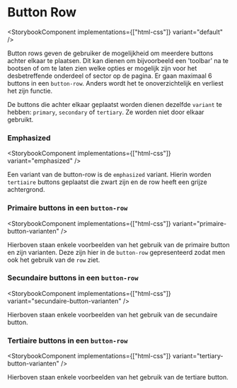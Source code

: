 
# Button Row

<StorybookComponent implementations={["html-css"]} variant="default" />

Button rows geven de gebruiker de mogelijkheid om meerdere buttons achter elkaar te plaatsen. Dit kan dienen om bijvoorbeeld een 'toolbar' na te bootsen of om te laten zien welke opties er mogelijk zijn voor het desbetreffende onderdeel of sector op de pagina. Er gaan maximaal 6 buttons in een `button-row`. Anders wordt het te onoverzichtelijk en verliest het zijn functie.

De buttons die achter elkaar geplaatst worden dienen dezelfde `variant` te hebben: `primary`, `secondary` of `tertiary`. Ze worden niet door elkaar gebruikt.

### Emphasized

<StorybookComponent implementations={["html-css"]} variant="emphasized" />

Een variant van de button-row is de `emphasized` variant. Hierin worden `tertiaire` buttons geplaatst die zwart zijn en de row heeft een grijze achtergrond.

### Primaire buttons in een `button-row`

<StorybookComponent implementations={["html-css"]} variant="primaire-button-varianten" />

Hierboven staan enkele voorbeelden van het gebruik van de primaire button en zijn varianten. Deze zijn hier in de `button-row` gepresenteerd zodat men ook het gebruik van de `row` ziet.

### Secundaire buttons in een `button-row`

<StorybookComponent implementations={["html-css"]} variant="secundaire-button-varianten" />

Hierboven staan enkele voorbeelden van het gebruik van de secundaire button.

### Tertiaire buttons in een `button-row`

<StorybookComponent implementations={["html-css"]} variant="tertiary-button-varianten" />

Hierboven staan enkele voorbeelden van het gebruik van de tertiare button.
